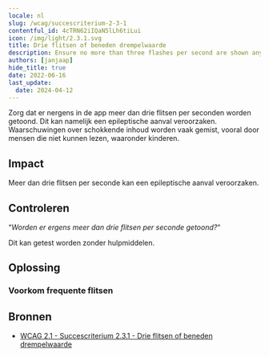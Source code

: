 ```yaml
---
locale: nl
slug: /wcag/succescriterium-2-3-1
contentful_id: 4cTRN62iIQaN5lLh6tiLui
icon: /img/light/2.3.1.svg
title: Drie flitsen of beneden drempelwaarde
description: Ensure no more than three flashes per second are shown anywhere in the app.
authors: [janjaap]
hide_title: true
date: 2022-06-16
last_update:
  date: 2024-04-12
---
```


<Hero
  title="Drie flitsen of beneden drempelwaarde"
  imageSrc="/img/light/2.3.1.svg"
  alt="WCAG 2.3.1 - Logo"
  prefix="Succescriterium 2.3.1"
  suffix="Niveau A"
/>

Zorg dat er nergens in de app meer dan drie flitsen per seconden worden getoond. Dit kan namelijk een epileptische aanval veroorzaken. Waarschuwingen over schokkende inhoud worden vaak gemist, vooral door mensen die niet kunnen lezen, waaronder kinderen.

## Impact

Meer dan drie flitsen per seconde kan een epileptische aanval veroorzaken.

## Controleren

“*Worden er ergens meer dan drie flitsen per seconde getoond?*“

Dit kan getest worden zonder hulpmiddelen.

## Oplossing

### Voorkom frequente flitsen

<CodeSample id="screen-flashes" locale="nl"/>

## Bronnen

- [WCAG 2.1 - Succescriterium 2.3.1 - Drie flitsen of beneden drempelwaarde](https://www.w3.org/Translations/WCAG21-nl/#drie-flitsen-of-beneden-drempelwaarde)
